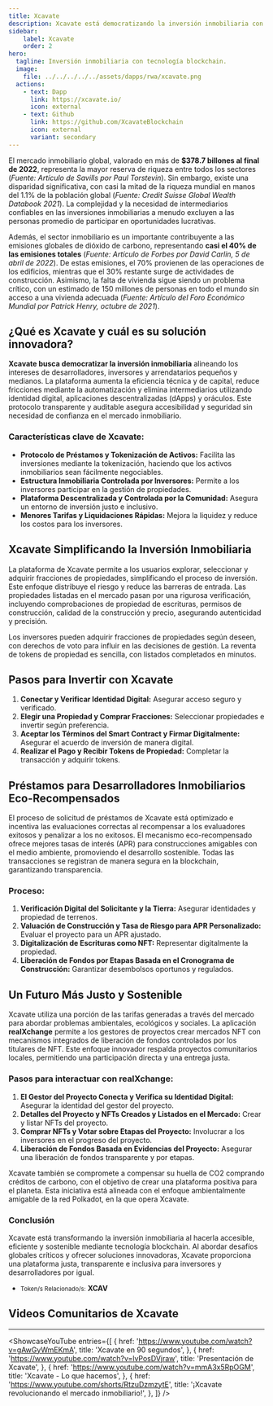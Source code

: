 ```yaml
---
title: Xcavate
description: Xcavate está democratizando la inversión inmobiliaria con tecnología blockchain para una propiedad accesible, eficiente y sostenible.
sidebar:
    label: Xcavate
    order: 2
hero:
  tagline: Inversión inmobiliaria con tecnología blockchain.
  image: 
    file: ../../../../../assets/dapps/rwa/xcavate.png
  actions:
    - text: Dapp
      link: https://xcavate.io/
      icon: external
    - text: Github
      link: https://github.com/XcavateBlockchain
      icon: external
      variant: secondary
---
```



El mercado inmobiliario global, valorado en más de **$378.7 billones al final de 2022**, representa la mayor reserva de riqueza entre todos los sectores (*Fuente: Artículo de Savills por Paul Torstevin*). Sin embargo, existe una disparidad significativa, con casi la mitad de la riqueza mundial en manos del 1.1% de la población global (*Fuente: Credit Suisse Global Wealth Databook 2021*). La complejidad y la necesidad de intermediarios confiables en las inversiones inmobiliarias a menudo excluyen a las personas promedio de participar en oportunidades lucrativas.

Además, el sector inmobiliario es un importante contribuyente a las emisiones globales de dióxido de carbono, representando **casi el 40% de las emisiones totales** (*Fuente: Artículo de Forbes por David Carlin, 5 de abril de 2022*). De estas emisiones, el 70% provienen de las operaciones de los edificios, mientras que el 30% restante surge de actividades de construcción. Asimismo, la falta de vivienda sigue siendo un problema crítico, con un estimado de 150 millones de personas en todo el mundo sin acceso a una vivienda adecuada (*Fuente: Artículo del Foro Económico Mundial por Patrick Henry, octubre de 2021*).

## ¿Qué es Xcavate y cuál es su solución innovadora?
**Xcavate busca democratizar la inversión inmobiliaria** alineando los intereses de desarrolladores, inversores y arrendatarios pequeños y medianos. La plataforma aumenta la eficiencia técnica y de capital, reduce fricciones mediante la automatización y elimina intermediarios utilizando identidad digital, aplicaciones descentralizadas (dApps) y oráculos. Este protocolo transparente y auditable asegura accesibilidad y seguridad sin necesidad de confianza en el mercado inmobiliario.

### Características clave de Xcavate:
- **Protocolo de Préstamos y Tokenización de Activos:** Facilita las inversiones mediante la tokenización, haciendo que los activos inmobiliarios sean fácilmente negociables.
- **Estructura Inmobiliaria Controlada por Inversores:** Permite a los inversores participar en la gestión de propiedades.
- **Plataforma Descentralizada y Controlada por la Comunidad:** Asegura un entorno de inversión justo e inclusivo.
- **Menores Tarifas y Liquidaciones Rápidas:** Mejora la liquidez y reduce los costos para los inversores.

## Xcavate Simplificando la Inversión Inmobiliaria
La plataforma de Xcavate permite a los usuarios explorar, seleccionar y adquirir fracciones de propiedades, simplificando el proceso de inversión. Este enfoque distribuye el riesgo y reduce las barreras de entrada. Las propiedades listadas en el mercado pasan por una rigurosa verificación, incluyendo comprobaciones de propiedad de escrituras, permisos de construcción, calidad de la construcción y precio, asegurando autenticidad y precisión.

Los inversores pueden adquirir fracciones de propiedades según deseen, con derechos de voto para influir en las decisiones de gestión. La reventa de tokens de propiedad es sencilla, con listados completados en minutos.

## Pasos para Invertir con Xcavate
1. **Conectar y Verificar Identidad Digital:** Asegurar acceso seguro y verificado.
2. **Elegir una Propiedad y Comprar Fracciones:** Seleccionar propiedades e invertir según preferencia.
3. **Aceptar los Términos del Smart Contract y Firmar Digitalmente:** Asegurar el acuerdo de inversión de manera digital.
4. **Realizar el Pago y Recibir Tokens de Propiedad:** Completar la transacción y adquirir tokens.

## Préstamos para Desarrolladores Inmobiliarios Eco-Recompensados
El proceso de solicitud de préstamos de Xcavate está optimizado e incentiva las evaluaciones correctas al recompensar a los evaluadores exitosos y penalizar a los no exitosos. El mecanismo eco-recompensado ofrece mejores tasas de interés (APR) para construcciones amigables con el medio ambiente, promoviendo el desarrollo sostenible. Todas las transacciones se registran de manera segura en la blockchain, garantizando transparencia.

### Proceso:
1. **Verificación Digital del Solicitante y la Tierra:** Asegurar identidades y propiedad de terrenos.
2. **Valuación de Construcción y Tasa de Riesgo para APR Personalizado:** Evaluar el proyecto para un APR ajustado.
3. **Digitalización de Escrituras como NFT:** Representar digitalmente la propiedad.
4. **Liberación de Fondos por Etapas Basada en el Cronograma de Construcción:** Garantizar desembolsos oportunos y regulados.

## Un Futuro Más Justo y Sostenible
Xcavate utiliza una porción de las tarifas generadas a través del mercado para abordar problemas ambientales, ecológicos y sociales. La aplicación **realXchange** permite a los gestores de proyectos crear mercados NFT con mecanismos integrados de liberación de fondos controlados por los titulares de NFT. Este enfoque innovador respalda proyectos comunitarios locales, permitiendo una participación directa y una entrega justa.

### Pasos para interactuar con **realXchange**:
1. **El Gestor del Proyecto Conecta y Verifica su Identidad Digital:** Asegurar la identidad del gestor del proyecto.
2. **Detalles del Proyecto y NFTs Creados y Listados en el Mercado:** Crear y listar NFTs del proyecto.
3. **Comprar NFTs y Votar sobre Etapas del Proyecto:** Involucrar a los inversores en el progreso del proyecto.
4. **Liberación de Fondos Basada en Evidencias del Proyecto:** Asegurar una liberación de fondos transparente y por etapas.

Xcavate también se compromete a compensar su huella de CO2 comprando créditos de carbono, con el objetivo de crear una plataforma positiva para el planeta. Esta iniciativa está alineada con el enfoque ambientalmente amigable de la red Polkadot, en la que opera Xcavate.

### Conclusión
Xcavate está transformando la inversión inmobiliaria al hacerla accesible, eficiente y sostenible mediante tecnología blockchain. Al abordar desafíos globales críticos y ofrecer soluciones innovadoras, Xcavate proporciona una plataforma justa, transparente e inclusiva para inversores y desarrolladores por igual.
- <small>Token/s Relacionado/s:</small> **XCAV**

## Videos Comunitarios de Xcavate
------------
<ShowcaseYouTube
  entries={[
        {
    href: 'https://www.youtube.com/watch?v=gAwGyWmEKmA',
      title: 'Xcavate en 90 segundos',
    },
        {
    href: 'https://www.youtube.com/watch?v=lvPosDVjraw',
      title: 'Presentación de Xcavate',
    },
           {
    href: 'https://www.youtube.com/watch?v=mmA3x5RpOGM',
      title: 'Xcavate - Lo que hacemos',
    },
         {
    href: 'https://www.youtube.com/shorts/RtzuDzmzytE',
      title: '¡Xcavate revolucionando el mercado inmobiliario!',
    },
  ]} />

